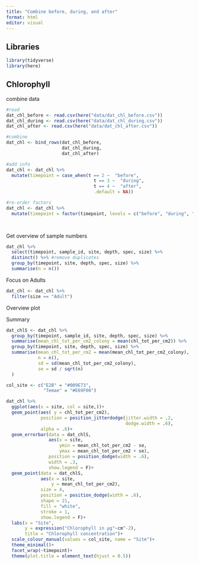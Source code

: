 ```yaml
---
title: "Combine before, during, and after"
format: html
editor: visual
---
```


## Libraries

```r
library(tidyverse)
library(here)
```

## Chlorophyll

combine data

```r
#read
dat_chl_before <- read.csv(here("data/dat_chl_before.csv"))
dat_chl_during <- read.csv(here("data/dat_chl_during.csv"))
dat_chl_after <- read.csv(here("data/dat_chl_after.csv"))

#combine
dat_chl <- bind_rows(dat_chl_before,
                     dat_chl_during,
                     dat_chl_after)

#add info
dat_chl <- dat_chl %>% 
  mutate(timepoint = case_when(t == 2 ~  "before",
                                 t == 3 ~  "during",
                                 t == 4 ~  "after",
                                 .default = NA)) 

#re-order factors
dat_chl <- dat_chl %>%
  mutate(timepoint = factor(timepoint, levels = c("before", "during", "after")))

  
```

Get overview of sample numbers

```r
dat_chl %>% 
  select(timepoint, sample_id, site, depth, spec, size) %>% 
  distinct() %>% #remove duplicates
  group_by(timepoint, site, depth, spec, size) %>% 
  summarise(n = n())

```

Focus on Adults

```r
dat_chl <- dat_chl %>% 
  filter(size == "Adult")
```

Overview plot

Summary

```r
dat_chlS <- dat_chl %>% 
  group_by(timepoint, sample_id, site, depth, spec, size) %>% 
  summarise(mean_chl_tot_per_cm2_colony = mean(chl_tot_per_cm2)) %>% 
  group_by(timepoint, site, depth, spec, size) %>% 
  summarise(mean_chl_tot_per_cm2 = mean(mean_chl_tot_per_cm2_colony),
            n = n(),
            sd = sd(mean_chl_tot_per_cm2_colony),
            se = sd / sqrt(n)
  )
```

```r

col_site <- c("E2B" = "#009E73",
              "Temae" = "#E69F00")

dat_chl %>% 
  ggplot(aes(x = site, col = site,))+
  geom_point(aes( y = chl_tot_per_cm2), 
             position = position_jitterdodge(jitter.width = .2, 
                                             dodge.width = .6),
             alpha = .6)+
  geom_errorbar(data = dat_chlS, 
                aes(x = site,
                    ymin = mean_chl_tot_per_cm2 - se,
                    ymax = mean_chl_tot_per_cm2 + se),
                position = position_dodge(width = .6),
                width = .3,
                show.legend = F)+
  geom_point(data = dat_chlS, 
             aes(x = site, 
                 y = mean_chl_tot_per_cm2), 
             size = 4,
             position = position_dodge(width = .6), 
             shape = 21, 
             fill = "white", 
             stroke = 1, 
             show.legend = F)+
  labs(x = "Site", 
       y = expression("Chlorophyll in µg"~cm^-2), 
       title = "Chlorophyll concentration")+
  scale_colour_manual(values = col_site, name = "Site")+
  theme_minimal()+
  facet_wrap(~timepoint)+
  theme(plot.title = element_text(hjust = 0.5))
```
